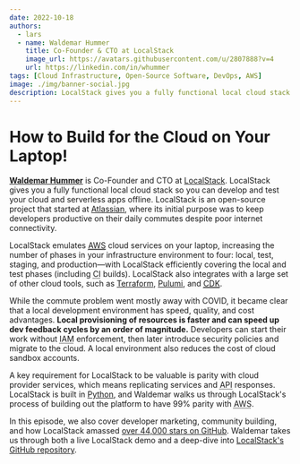 ```yaml
---
date: 2022-10-18
authors:
  - lars
  - name: Waldemar Hummer
    title: Co-Founder & CTO at LocalStack
    image_url: https://avatars.githubusercontent.com/u/2807888?v=4
    url: https://linkedin.com/in/whummer
tags: [Cloud Infrastructure, Open-Source Software, DevOps, AWS]
image: ./img/banner-social.jpg
description: LocalStack gives you a fully functional local cloud stack so you can develop and test your cloud and serverless apps offline. LocalStack is an open-source project that started at Atlassian, where its initial purpose was to keep developers productive on their daily commutes despite poor internet connectivity.
---
```


# How to Build for the Cloud on Your Laptop!

[**Waldemar Hummer**](https://linkedin.com/in/whummer) is Co-Founder and CTO at [LocalStack](https://localstack.cloud). LocalStack gives you a fully functional local cloud stack so you can develop and test your cloud and serverless apps offline. LocalStack is an open-source project that started at [Atlassian](https://atlassian.com), where its initial purpose was to keep developers productive on their daily commutes despite poor internet connectivity.

LocalStack emulates [<abbr title="Amazon Web Services">AWS</abbr>](https://aws.amazon.com) cloud services on your laptop, increasing the number of phases in your infrastructure environment to four: local, test, staging, and production—with LocalStack efficiently covering the local and test phases (including <abbr title="continuous integration">CI</abbr> builds). LocalStack also integrates with a large set of other cloud tools, such as [Terraform](https://terraform.io), [Pulumi](https://pulumi.com), and [<abbr title="Cloud Development Kit">CDK</abbr>](https://aws.amazon.com/cdk).

While the commute problem went mostly away with COVID, it became clear that a local development environment has speed, quality, and cost advantages. **Local provisioning of resources is faster and can speed up dev feedback cycles by an order of magnitude.** Developers can start their work without <abbr title="Identity and Access Management">IAM</abbr> enforcement, then later introduce security policies and migrate to the cloud. A local environment also reduces the cost of cloud sandbox accounts.

A key requirement for LocalStack to be valuable is parity with cloud provider services, which means replicating services and <abbr title="application programming interface">API</abbr> responses. LocalStack is built in [Python](https://python.org), and Waldemar walks us through LocalStack's process of building out the platform to have 99% parity with <abbr title="Amazon Web Services">AWS</abbr>.

In this episode, we also cover developer marketing, community building, and how LocalStack amassed [over 44,000 stars on GitHub](https://github.com/localstack/localstack/stargazers). Waldemar takes us through both a live LocalStack demo and a deep-dive into [LocalStack's GitHub repository](https://github.com/localstack/localstack).

<YoutubeEmbed id="IzV0uTPejcc" title={metadata.title} date={metadata.date} description={metadata.description} />
